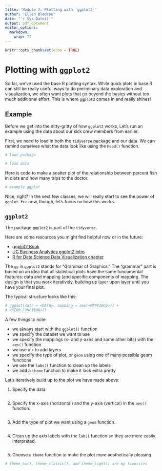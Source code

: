 ```yaml
---
title: 'Module 2: Plotting with `ggplot2`'
author: "Ellen Bledsoe"
date: "`r Sys.Date()`"
output: pdf_document
editor_options: 
  markdown: 
    wrap: 72
---
```


```r
knitr::opts_chunk$set(echo = TRUE)
```

# Plotting with `ggplot2`

So far, we've used the base R plotting syntax. While quick plots in base
R can still be really useful ways to do preliminary data exploration and
visualization, we often want plots that go beyond the basics without too
much additional effort. This is where `ggplot2` comes in and really
shines!

## Example

Before we get into the nitty-gritty of how `ggplot2` works, Let's run an
example using the data about our sick crew members from earlier.

First, we need to load in both the `tidyverse` package and our data. We
can remind ourselves what the data look like using the `head()`
function.

```r
# load package

# load data

```

Here is code to make a scatter plot of the relationship between percent
fish in diets and how many trips to the doctor.

```r
# example ggplot

```

Nice, right? In the next few classes, we will really start to see the
power of `ggplot`. For now, though, let's focus on how this works.

## `ggplot2`

The package `ggplot2` is part of the `tidyverse`.

Here are some resources you might find helpful now or in the future:

-   [ggplot2 Book](https://ggplot2-book.org/getting-started.html)
-   [UC Business Analytics ggplot2
    intro](https://uc-r.github.io/ggplot_intro)
-   [R for Data Science Data Visualization
    chapter](https://r4ds.had.co.nz/data-visualisation.html)

The `gg` in `ggplot2` stands for "Grammar of Graphics." The "grammar"
part is based on an idea that all statistical plots have the same
fundamental features: data and mapping (and specific components of
mapping. The design is that you work iteratively, building up layer upon
layer until you have your final plot.

The typical structure looks like this:

```r
# ggplot(data = <DATA>, mapping = aes(<MAPPINGS>)) +  
# <GEOM_FUNCTION>()
```

A few things to note:

-   we always start with the `ggplot()` function
-   we specify the dataset we want to use
-   we specify the mappings (x- and y-axes and some other bits) with the
    `aes()` function
-   we use a `+` to add layers
-   we specify the type of plot, or `geom` using one of many possible
    geom functions
-   we use the `labs()` function to clean up the labels
-   we add a `theme` function to make it look extra pretty

Let's iteratively build up to the plot we have made above:

1)  Specify the data

```r

```

2)  Specify the x-axis (horizontal) and the y-axis (vertical) in the
    `aes()` function.

```r

```

3)  Add the type of plot we want using a `geom` function.

```r

```

4)  Clean up the axis labels with the `lab()` function so they are more
    easily interpreted.

```r

```

5)  Choose a `theme` function to make the plot more aesthetically
    pleasing.

```r
# theme_bw(), theme_classic(), and theme_light() are my favorites

```
